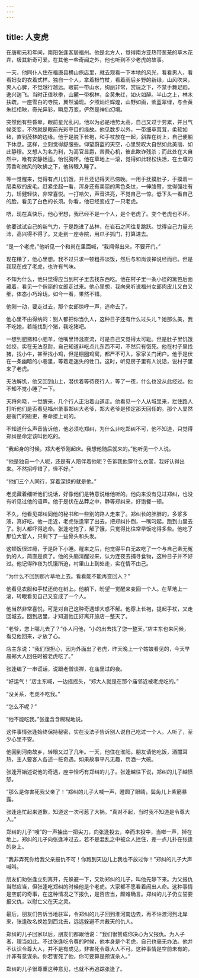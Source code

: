 ```yaml
---
---
---
```

title: 人变虎
---




在唐朝元和年间，南阳张逢客居福州。他是北方人，觉得南方亚热带葱茏的草木花卉，极其新奇可爱。在其他一些奇闻之外，他也听到不少老虎的故事。

一天，他同仆人住在福唐县横山旅店里，就去观看一下本地的风光，看看男人，看看妇女的衣着式样。独自一个人，拿着根竹杖，看着雨后乡野的新绿，山风吹来，爽人心脾，不觉越行越远。眼前一带山水，绚丽非常，赏玩之下，不禁手舞足蹈，逸兴遄飞。当时正值秋季，山麓一带枫林，金黄朱红，如火如醉。半山之上，林木扶疏，一座雪白的寺院，翼然涌现。夕照灿烂辉煌，山野如画，紫蓝翠绿，与金黄朱红相映，奇光异彩，瞬息万变，俨然是神仙幻境。

突然他有些昏晕，眼前星光乱闪。他以为必是地势太高，自己又过于劳累，并且气候突变，不然就是眼前光彩夺目的缘故。他见数步以外，一带细草茸茸，柔软如毡，直到茂林的边缘。他于是脱下长袍，和手杖放在一起，斜靠在树上，自己便躺下休息。这样，立刻觉得舒服些。仰望蔚蓝的天空，心里赞叹大自然如此美丽、如此静穆。又想人为名为利，为高官显爵，苦费心机，彼此欺诈残杀；而此处在大自然中，唯有安静恬适，怡悦胸怀。他在草地上一滚，觉得如此轻松快活，在土壤的芳香和微风的吹拂之下，他转眼入睡了。

等一觉醒来，觉得有点儿饥饿，并且还记得天已傍晚。一用手抚摸肚子，手摸着一层柔软的皮毛。赶紧坐起一看，浑身还有美丽的黑色条纹，一伸胳臂，觉得强壮有力，矫健轻快，非常喜悦。一打哈欠，声音洪亮，不觉自己一惊。低下头一看自己的脸，看见了白色的长须。你看，他已经变成了一只老虎。

唔，现在真快乐，他心里想，我已经不是一个人，是个老虎了。变个老虎也不坏。

他要试试自己的新气力，于是跑进了丛林，在岩石之间往复跳跃。觉得自己力量充沛，高兴得不得了。又走到一座寺院，用爪子抓门，打算进去。

“是一个老虎，”他听见一个和尚在里面喊，“我闻得出来，不要开门。”

现在糟了，他心里想。我不过只求一顿粗茶淡饭，然后与和尚谈禅说经而已。但是我现在成了老虎，也许有气味。

不知为什么，他只觉得应当到村子里去找东西吃。他在村子里一条小径的篱笆后面藏着，看见一个俏丽的女郎走过来。他心里想，我向来听说福州女郎肉皮儿又白又细，体态小巧玲珑。如今一看，果然不错。

他刚一动，要走过去，那个女郎惊呼一声，逃命去了。

他心里不由得纳闷：别人都把你当仇人，这种日子还有什么过头儿？她那么美，我不吃她，若能找到个猪，我吃猪吧。

一想到肥猪和小肥羊，他嘴里馋涎直流，可是自己又觉得太可耻。但是肚子里饥饿如绞，实在无法忍耐，自己知道非吃点儿东西不可，不然只有饿死。他在村子里找猪，找小牛，甚至找小鸡，但是棚圈鸡窝，都严不可入，家家关门闭户。他于是伏在一条幽暗的小巷里，等着走迷失的牲口。这时，听见房子里有人说话，说村子里来了老虎。

无法解饥，他又回到山上，潜伏着等待夜行人，等了一夜，什么也没从此经过。他不知不觉小睡了一下。

天将向晓，一觉醒来，几个行人正沿着山道走。他看见一个人从城里来，拦住路人打听他们是否看见福州录事郑纠大老爷，郑大老爷是预定那天回任的。那个人显然是衙门的衙吏，奉命接上司的。

不知道什么声音告诉他，他必须吃郑纠，为什么非吃郑纠不可，他不知道，只觉得郑纠是命定该叫他吃的。

“我起身的时候，郑大老爷刚起床。我想他随后就来的。”他听见一个人说。

“他是独自一个人呢，还是有人陪伴着他呢？告诉我他穿什么衣裳，我好认得出来。不然招呼错了，怪不好。”

“他们三个人同行，穿着深绿的就是他。”

老虎藏着细听他们说话，好像他们是特意说给他听的。他向来没有见过郑纠，也没有听见过他的语声。他于是伏在丛莽之中，静等郑纠来，好饱餐一顿。

不久，他看见郑纠同他的秘书和一些别的路人走来了。郑纠长的胖胖的，多浆多液，真好吃。他一走近，老虎张逢窜了出去，把郑纠扑倒，一嘴叼起，跑到山里去了。别人都吓得逃命。张逢吃饱了，解了饿，只觉得比往常早饭吃得多些。他吃了那位大官人，只剩下了一些骨头和头发。

这顿饭很过瘾，于是卧下小睡。醒来之后，他觉得平白无故吃了一个与自己素无冤仇的人，简直是疯了。他的头脑清醒过来，认为连夜去捕寻食物，这种日子并不好过。他记得昨夜为饥饿所迫，村里山上到处走，实在情不由己。

“为什么不回到那片草地上去。看看能不能再变回人？”

他看见衣服和手杖还倚在树上。他躺下，盼望一觉醒来变回一个人。在草地上一滚，转眼看见自己又变成了一个人。

他当然非常喜悦，可是对自己这种奇遇却大惑不解。他穿上长袍，提起手杖，又走回城去。回到店里，才知道他正好离开旅店一整天了。

“老爷，您上哪儿去了？”仆人问他，“小的出去找了您一整天。”店主东也来问候，看见他回来，才放了心。

店主东说：“我们很担心，因为外面出了老虎，昨天晚上一个姑娘看见的，今天早晨郑大人回任时被老虎吃了。”

张逢编了一串谎话，说跟老僧谈禅，在庙里过的夜。

“好运气！”店主东喊，一边摇摇头，“郑大人就是在那个庙邻近被老虎吃的。”

“没关系，老虎不吃我。”

“怎么不呢？”

“他不能吃我。”张逢含含糊糊地说。

这件事情张逢始终保持秘密，实在没法子告诉别人说自己吃过一个人。人听了，至少心里不安。

他回到河南故乡，转眼又过了几年。一天，他住在淮阳。朋友请他吃饭，酒酣耳热，主人要客人各述一桩奇遇。如果故事平凡无趣，罚酒一大碗。

张逢开始述说他的奇遇，座中恰巧有郑纠的儿子。张逢越往下说，郑纠的儿子越愤怒。

“那么是你害死我父亲了！”郑纠的儿子大喊一声，瞪圆了眼睛，鬓角儿上紫筋暴露。

张逢连忙起来道歉，知道这一次可惹了大祸。“真对不起，当时我不知道是令尊大人。”

郑纠的儿子“嗖”的一声抽出一把尖刀，向张逢投去，幸而未投中，当啷一声，掉在地上。郑纠的儿子向张逢冲过去，若不是混乱之中被众人拦住，差一点儿扑在张逢的身上。

“我非弄死你给我父亲报仇不可！你跑到天边儿上我也不放过你！”郑纠的儿子大声喊叫。

朋友们劝张逢立刻离开，先躲避一下，又劝郑纠的儿子，叫他先静下来。为父报仇当然应当，但张逢吃郑纠的时候他是个老虎。大家都不愿看着闹出人命。这种事情是空前的奇事，在这种情况之下报仇，是否应当，颇难确言。郑纠的儿子仍立誓要报父仇，以慰亡父在天之灵。

最后，朋友们告诉当地驻军，令郑纠的儿子回到淮河南边去，再不许渡河到北岸来，张逢改名换姓到西北去，远远躲避不共戴天的仇人。

郑纠的儿子回家以后，朋友们都跟他说：“我们很赞成你决心为父报仇。为人子者，理当如此。不过张逢吃令尊的时候，他本身是个老虎，自己也毫无办法。他并不认识令尊大人，并不是有成见，非害死令尊大人不可。这种事情是空前未有的，并非有意谋杀。你若害死了他，你可要算是预谋杀人。”

郑纠的儿子很尊重这种意见，也就不再追踪张逢了。